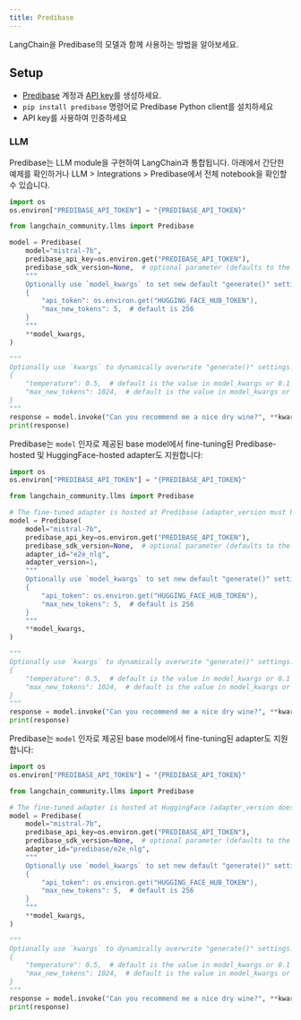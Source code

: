 ```yaml
---
title: Predibase
---
```


LangChain을 Predibase의 모델과 함께 사용하는 방법을 알아보세요.

## Setup

- [Predibase](https://predibase.com/) 계정과 [API key](https://docs.predibase.com/sdk-guide/intro)를 생성하세요.
- `pip install predibase` 명령어로 Predibase Python client를 설치하세요
- API key를 사용하여 인증하세요

### LLM

Predibase는 LLM module을 구현하여 LangChain과 통합됩니다. 아래에서 간단한 예제를 확인하거나 LLM > Integrations > Predibase에서 전체 notebook을 확인할 수 있습니다.

```python
import os
os.environ["PREDIBASE_API_TOKEN"] = "{PREDIBASE_API_TOKEN}"

from langchain_community.llms import Predibase

model = Predibase(
    model="mistral-7b",
    predibase_api_key=os.environ.get("PREDIBASE_API_TOKEN"),
    predibase_sdk_version=None,  # optional parameter (defaults to the latest Predibase SDK version if omitted)
    """
    Optionally use `model_kwargs` to set new default "generate()" settings.  For example:
    {
        "api_token": os.environ.get("HUGGING_FACE_HUB_TOKEN"),
        "max_new_tokens": 5,  # default is 256
    }
    """
    **model_kwargs,
)

"""
Optionally use `kwargs` to dynamically overwrite "generate()" settings.  For example:
{
    "temperature": 0.5,  # default is the value in model_kwargs or 0.1 (initialization default)
    "max_new_tokens": 1024,  # default is the value in model_kwargs or 256 (initialization default)
}
"""
response = model.invoke("Can you recommend me a nice dry wine?", **kwargs)
print(response)
```

Predibase는 `model` 인자로 제공된 base model에서 fine-tuning된 Predibase-hosted 및 HuggingFace-hosted adapter도 지원합니다:

```python
import os
os.environ["PREDIBASE_API_TOKEN"] = "{PREDIBASE_API_TOKEN}"

from langchain_community.llms import Predibase

# The fine-tuned adapter is hosted at Predibase (adapter_version must be specified).
model = Predibase(
    model="mistral-7b",
    predibase_api_key=os.environ.get("PREDIBASE_API_TOKEN"),
    predibase_sdk_version=None,  # optional parameter (defaults to the latest Predibase SDK version if omitted)
    adapter_id="e2e_nlg",
    adapter_version=1,
    """
    Optionally use `model_kwargs` to set new default "generate()" settings.  For example:
    {
        "api_token": os.environ.get("HUGGING_FACE_HUB_TOKEN"),
        "max_new_tokens": 5,  # default is 256
    }
    """
    **model_kwargs,
)

"""
Optionally use `kwargs` to dynamically overwrite "generate()" settings.  For example:
{
    "temperature": 0.5,  # default is the value in model_kwargs or 0.1 (initialization default)
    "max_new_tokens": 1024,  # default is the value in model_kwargs or 256 (initialization default)
}
"""
response = model.invoke("Can you recommend me a nice dry wine?", **kwargs)
print(response)
```

Predibase는 `model` 인자로 제공된 base model에서 fine-tuning된 adapter도 지원합니다:

```python
import os
os.environ["PREDIBASE_API_TOKEN"] = "{PREDIBASE_API_TOKEN}"

from langchain_community.llms import Predibase

# The fine-tuned adapter is hosted at HuggingFace (adapter_version does not apply and will be ignored).
model = Predibase(
    model="mistral-7b",
    predibase_api_key=os.environ.get("PREDIBASE_API_TOKEN"),
    predibase_sdk_version=None,  # optional parameter (defaults to the latest Predibase SDK version if omitted)
    adapter_id="predibase/e2e_nlg",
    """
    Optionally use `model_kwargs` to set new default "generate()" settings.  For example:
    {
        "api_token": os.environ.get("HUGGING_FACE_HUB_TOKEN"),
        "max_new_tokens": 5,  # default is 256
    }
    """
    **model_kwargs,
)

"""
Optionally use `kwargs` to dynamically overwrite "generate()" settings.  For example:
{
    "temperature": 0.5,  # default is the value in model_kwargs or 0.1 (initialization default)
    "max_new_tokens": 1024,  # default is the value in model_kwargs or 256 (initialization default)
}
"""
response = model.invoke("Can you recommend me a nice dry wine?", **kwargs)
print(response)
```